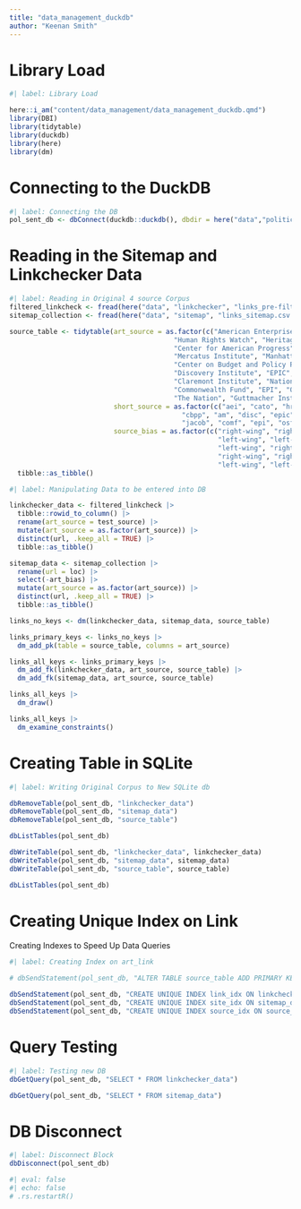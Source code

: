 ```yaml
---
title: "data_management_duckdb"
author: "Keenan Smith"
---
```


# Library Load

```r
#| label: Library Load

here::i_am("content/data_management/data_management_duckdb.qmd")
library(DBI)
library(tidytable)
library(duckdb)
library(here)
library(dm)
```

# Connecting to the DuckDB

```r
#| label: Connecting the DB
pol_sent_db <- dbConnect(duckdb::duckdb(), dbdir = here("data","political-sentiment.duckdb"))
```

# Reading in the Sitemap and Linkchecker Data

```r
#| label: Reading in Original 4 source Corpus
filtered_linkcheck <- fread(here("data", "linkchecker", "links_pre-filtered_linkchecker.csv"))
sitemap_collection <- fread(here("data", "sitemap", "links_sitemap.csv.gz"))

source_table <- tidytable(art_source = as.factor(c("American Enterprise Institute", "Cato Institute",
                                         "Human Rights Watch", "Heritage Foundation",
                                         "Center for American Progress", "Urban Institute",
                                         "Mercatus Institute", "Manhattan Institute",
                                         "Center on Budget and Policy Priorities", "American Mind",
                                         "Discovery Institute", "EPIC", "Hoover Institute",
                                         "Claremont Institute", "National Review", "Jacobin",
                                         "Commonwealth Fund", "EPI", "Open Society Foundations",
                                         "The Nation", "Guttmacher Institute")),
                          short_source = as.factor(c("aei", "cato", "hrw", "heritage", "cap", "urban", "merc", "mani",
                                           "cbpp", "am", "disc", "epic", "hoov", "clare", "natr",
                                           "jacob", "comf", "epi", "osf", "tnat", "gutt")),
                          source_bias = as.factor(c("right-wing", "right-wing", "left-wing", "right-wing",
                                                    "left-wing", "left-wing", "right-wing", "right-wing",
                                                    "left-wing", "right-wing", "right-wing", "right-wing",
                                                    "right-wing", "right-wing", "right-wing", "left-wing",
                                                    "left-wing", "left-wing", "left-wing", "left-wing", "left-wing"))) |>
  tibble::as_tibble()
```

```r
#| label: Manipulating Data to be entered into DB

linkchecker_data <- filtered_linkcheck |>
  tibble::rowid_to_column() |>
  rename(art_source = test_source) |>
  mutate(art_source = as.factor(art_source)) |>
  distinct(url, .keep_all = TRUE) |>
  tibble::as_tibble()

sitemap_data <- sitemap_collection |>
  rename(url = loc) |>
  select(-art_bias) |>
  mutate(art_source = as.factor(art_source)) |>
  distinct(url, .keep_all = TRUE) |>
  tibble::as_tibble()
```

```r
links_no_keys <- dm(linkchecker_data, sitemap_data, source_table)

links_primary_keys <- links_no_keys |>
  dm_add_pk(table = source_table, columns = art_source)

links_all_keys <- links_primary_keys |>
  dm_add_fk(linkchecker_data, art_source, source_table) |>
  dm_add_fk(sitemap_data, art_source, source_table)

links_all_keys |>
  dm_draw()

links_all_keys |>
  dm_examine_constraints()
```

# Creating Table in SQLite

```r
#| label: Writing Original Corpus to New SQLite db

dbRemoveTable(pol_sent_db, "linkchecker_data")
dbRemoveTable(pol_sent_db, "sitemap_data")
dbRemoveTable(pol_sent_db, "source_table")

dbListTables(pol_sent_db)

dbWriteTable(pol_sent_db, "linkchecker_data", linkchecker_data)
dbWriteTable(pol_sent_db, "sitemap_data", sitemap_data)
dbWriteTable(pol_sent_db, "source_table", source_table)

dbListTables(pol_sent_db)
```

# Creating Unique Index on Link

Creating Indexes to Speed Up Data Queries

```r
#| label: Creating Index on art_link

# dbSendStatement(pol_sent_db, "ALTER TABLE source_table ADD PRIMARY KEY (art_source)")

dbSendStatement(pol_sent_db, "CREATE UNIQUE INDEX link_idx ON linkchecker_data (url, art_source)")
dbSendStatement(pol_sent_db, "CREATE UNIQUE INDEX site_idx ON sitemap_data (url, art_source)") 
dbSendStatement(pol_sent_db, "CREATE UNIQUE INDEX source_idx ON source_table (art_source)") 
```

# Query Testing

```r
#| label: Testing new DB
dbGetQuery(pol_sent_db, "SELECT * FROM linkchecker_data")
```

```r
dbGetQuery(pol_sent_db, "SELECT * FROM sitemap_data")
```

# DB Disconnect

```r
#| label: Disconnect Block
dbDisconnect(pol_sent_db)
```

```r
#| eval: false
#| echo: false
# .rs.restartR()
```

